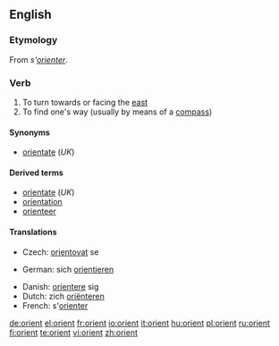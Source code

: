 {{also|Orient}}
==English==
{{rft|fragment=orient, orientation and orientate}}

===Etymology===
From {{F.}} ''s'[[orienter]]''.

===Verb===
{{en-verb}}

# To turn towards or facing the [[east]]
# To find one's way (usually by means of a [[compass]])

====Synonyms====
* [[orientate]] (''UK'')

====Derived terms====
* [[orientate]] (''UK'')
* [[orientation]]
* [[orienteer]]

====Translations====
{{trans-top|to find one's way}}
* Czech: [[orientovat]] se
{{trans-mid}}
* German: sich [[orientieren]]
{{trans-bottom}}

{{checktrans-top}}
* Danish: [[orientere]] sig
* Dutch: zich [[oriënteren]]
* French: s'[[orienter]]
{{trans-bottom}}

[[de:orient]]
[[el:orient]]
[[fr:orient]]
[[io:orient]]
[[it:orient]]
[[hu:orient]]
[[pl:orient]]
[[ru:orient]]
[[fi:orient]]
[[te:orient]]
[[vi:orient]]
[[zh:orient]]